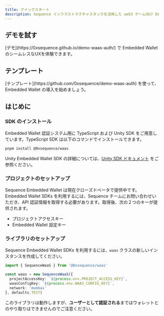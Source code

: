 ```yaml
---
title: クイックスタート
description: Sequence インフラストラクチャスタックを活用した web3 ゲーム向け Embedded Wallet のテンプレートです。
---
```


## デモを試す

<Note>
  [デモ](https://0xsequence.github.io/demo-waas-auth/) で Embedded Wallet のシームレスなUXを体験できます。
</Note>

## テンプレート

<Note>
  [テンプレート](https://github.com/0xsequence/demo-waas-auth) を使って、Embedded Wallet の導入を始めましょう。
</Note>

## はじめに

### SDK のインストール
Embedded Wallet 認証システム用に TypeScript および Unity SDK をご用意しています。TypeScript SDK は以下のコマンドでインストールできます。

```bash
pnpm install @0xsequence/waas
```

Unity Embedded Wallet SDK の詳細については、[Unity SDK ドキュメント](/sdk/unity/overview) をご参照ください。

### プロジェクトのセットアップ
Sequence Embedded Wallet は現在クローズドベータで提供中です。Embedded Wallet SDKs を利用するには、Sequence チームにお問い合わせいただき、API 認証情報を取得する必要があります。取得後、次の２つのキーが提供されます。
- プロジェクトアクセスキー
- Embedded Wallet 設定キー

### ライブラリのセットアップ
Sequence Embedded Wallet SDKs を利用するには、`waas` クラスの新しいインスタンスを作成してください。

```typescript
import { SequenceWaaS } from '@0xsequence/waas'

const waas = new SequenceWaaS({
  projectAccessKey: `${process.env.PROJECT_ACCESS_KEY}`,
  waasConfigKey: `${process.env.WAAS_CONFIG_KEY}`,
  network: 'mumbai'
}, defaults.TEST)
```

このライブラリは動作しますが、**ユーザーとして認証される**まではウォレットとのやり取りはできませんのでご注意ください。